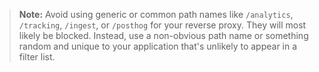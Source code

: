> **Note:** Avoid using generic or common path names like `/analytics`, `/tracking`, `/ingest`, or `/posthog` for your reverse proxy. They will most likely be blocked. Instead, use a non-obvious path name or something random and unique to your application that's unlikely to appear in a filter list.
